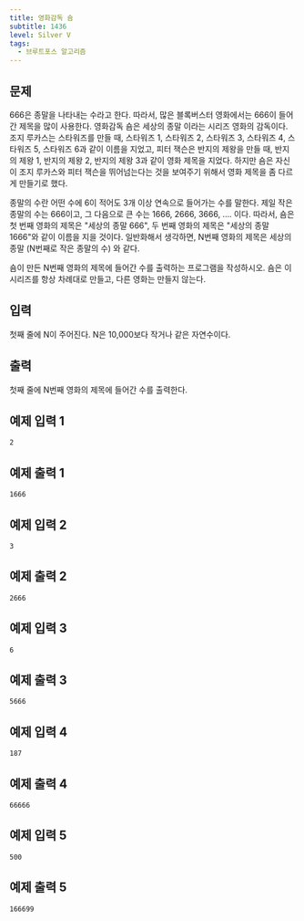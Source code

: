 ```yaml
---
title: 영화감독 숌
subtitle: 1436
level: Silver V
tags:
  - 브루트포스 알고리즘
---
```


## 문제

666은 종말을 나타내는 수라고 한다. 따라서, 많은 블록버스터 영화에서는 666이 들어간 제목을 많이 사용한다. 영화감독 숌은 세상의 종말 이라는 시리즈 영화의 감독이다. 조지 루카스는 스타워즈를 만들 때, 스타워즈 1, 스타워즈 2, 스타워즈 3, 스타워즈 4, 스타워즈 5, 스타워즈 6과 같이 이름을 지었고, 피터 잭슨은 반지의 제왕을 만들 때, 반지의 제왕 1, 반지의 제왕 2, 반지의 제왕 3과 같이 영화 제목을 지었다. 하지만 숌은 자신이 조지 루카스와 피터 잭슨을 뛰어넘는다는 것을 보여주기 위해서 영화 제목을 좀 다르게 만들기로 했다.

종말의 수란 어떤 수에 6이 적어도 3개 이상 연속으로 들어가는 수를 말한다. 제일 작은 종말의 수는 666이고, 그 다음으로 큰 수는 1666, 2666, 3666, .... 이다. 따라서, 숌은 첫 번째 영화의 제목은 "세상의 종말 666", 두 번째 영화의 제목은 "세상의 종말 1666"와 같이 이름을 지을 것이다. 일반화해서 생각하면, N번째 영화의 제목은 세상의 종말 (N번째로 작은 종말의 수) 와 같다.

숌이 만든 N번째 영화의 제목에 들어간 수를 출력하는 프로그램을 작성하시오. 숌은 이 시리즈를 항상 차례대로 만들고, 다른 영화는 만들지 않는다.

## 입력

첫째 줄에 N이 주어진다. N은 10,000보다 작거나 같은 자연수이다.

## 출력

첫째 줄에 N번째 영화의 제목에 들어간 수를 출력한다.

## 예제 입력 1

```
2
```

## 예제 출력 1

```
1666
```

## 예제 입력 2

```
3
```

## 예제 출력 2

```
2666
```

## 예제 입력 3

```
6
```

## 예제 출력 3

```
5666
```

## 예제 입력 4

```
187
```

## 예제 출력 4

```
66666
```

## 예제 입력 5

```
500
```

## 예제 출력 5

```
166699
```
